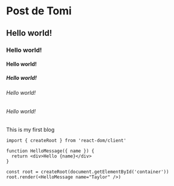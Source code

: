 # Post de Tomi

## Hello world!

### Hello world!

#### Hello world!

##### Hello world!

###### Hello world!

###### Hello world!

This is my first blog

```tsx
import { createRoot } from 'react-dom/client'

function HelloMessage({ name }) {
  return <div>Hello {name}</div>
}

const root = createRoot(document.getElementById('container'))
root.render(<HelloMessage name="Taylor" />)
```
